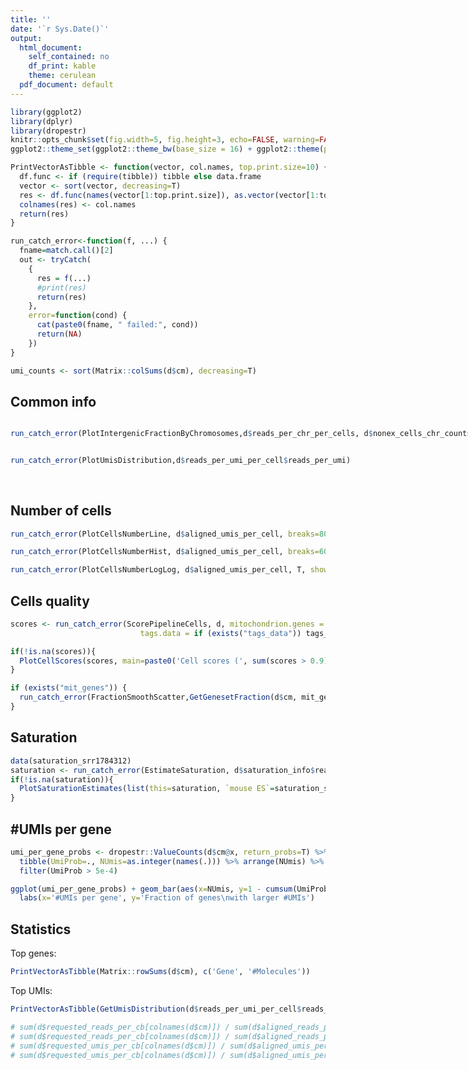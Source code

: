 ```yaml
---
title: ''
date: '`r Sys.Date()`'
output:
  html_document:
    self_contained: no
    df_print: kable
    theme: cerulean
  pdf_document: default
---
```


<!--
Input parameters:
  * d: data, obtained after dropEst run.
  * mit_genes: list of mitochondrion genes. Optional.
  * tags_data: list of data, obrained after dropTag run. Optional.
-->

<style>
  .float_left {
    float:left;
  }
  .float_right {
    float:right;
  }
</style>

```r
library(ggplot2)
library(dplyr)
library(dropestr)
knitr::opts_chunk$set(fig.width=5, fig.height=3, echo=FALSE, warning=FALSE, message=FALSE)
ggplot2::theme_set(ggplot2::theme_bw(base_size = 16) + ggplot2::theme(plot.title = ggplot2::element_text(hjust = 0.5)))

PrintVectorAsTibble <- function(vector, col.names, top.print.size=10) {
  df.func <- if (require(tibble)) tibble else data.frame
  vector <- sort(vector, decreasing=T)
  res <- df.func(names(vector[1:top.print.size]), as.vector(vector[1:top.print.size]))
  colnames(res) <- col.names
  return(res)
}

run_catch_error<-function(f, ...) {
  fname=match.call()[2]
  out <- tryCatch(
    {
      res = f(...)
      #print(res)
      return(res)
    }, 
    error=function(cond) {
      cat(paste0(fname, " failed:", cond))
      return(NA)
    })
}
```

```r
umi_counts <- sort(Matrix::colSums(d$cm), decreasing=T)
```

## Common info

<div class = "row">
<div class = "float_left">
```r
run_catch_error(PlotIntergenicFractionByChromosomes,d$reads_per_chr_per_cells, d$nonex_cells_chr_counts) # TODO: not run for pseudoaligners
```
</div>
<div class = "float_left">
```r
run_catch_error(PlotUmisDistribution,d$reads_per_umi_per_cell$reads_per_umi)
```
</div>
</div>

<div class = "row">
<div class = "col-md-6">
```r
par(mar = c(4, 4, 0.5, 0))
run_catch_error(PlotReadsPerUmiByCells, d$mean_reads_per_umi, umi_counts, cex.lab=1.4)
```
</div>
<div class = "col-md-6">
```r
run_catch_error(PlotGenesPerCell,d$cm)
```
</div>
</div>

```r
run_catch_error(smoothScatter, x=Matrix::colSums(d$cm > 0), y=Matrix::colSums(d$cm), 
              xlab="#Genes per cell", ylab="#UMIs per cell", las=1)
```

## Number of cells

<div class = "row">
<div class = "col-md-6">
```r
run_catch_error(PlotCellsNumberLine, d$aligned_umis_per_cell, breaks=80, title=NULL, estimate.cells.number=T)
```
</div>
<div class = "col-md-6">
```r
run_catch_error(PlotCellsNumberHist, d$aligned_umis_per_cell, breaks=60, estimate.cells.number=T, show.legend=F)
```
</div>
</div>
<div class = "row">
```r
run_catch_error(PlotCellsNumberLogLog, d$aligned_umis_per_cell, T, show.legend=F)
```
</div>

## Cells quality

```r
scores <- run_catch_error(ScorePipelineCells, d, mitochondrion.genes = if (exists("mit_genes")) mit_genes else NULL,
                             tags.data = if (exists("tags_data")) tags_data else NULL)
```

<div class = "row">
<div class = "col-md-6">
```r
if(!is.na(scores)){
  PlotCellScores(scores, main=paste0('Cell scores (', sum(scores > 0.9), ' cells > 0.9)'), y.threshold=0.9)
}
```
</div>
<div class = "col-md-6">
```r
if (exists("mit_genes")) {
  run_catch_error(FractionSmoothScatter,GetGenesetFraction(d$cm, mit_genes), plot.threshold=T, main='Mirochondrial fraction')
}
```
</div>
</div>

<div class = "row">
<div class = "col-md-6">

## Saturation

```r
data(saturation_srr1784312)
saturation <- run_catch_error(EstimateSaturation, d$saturation_info$reads, d$saturation_info$cbs, sort(Matrix::colSums(d$cm), decreasing=T))
if(!is.na(saturation)){
  PlotSaturationEstimates(list(this=saturation, `mouse ES`=saturation_srr1784312))
}
```
</div>
<div class = "col-md-6">

## #UMIs per gene

```r
umi_per_gene_probs <- dropestr::ValueCounts(d$cm@x, return_probs=T) %>%
  tibble(UmiProb=., NUmis=as.integer(names(.))) %>% arrange(NUmis) %>%
  filter(UmiProb > 5e-4)

ggplot(umi_per_gene_probs) + geom_bar(aes(x=NUmis, y=1 - cumsum(UmiProb)), stat="identity", width=0.7) +
  labs(x='#UMIs per gene', y='Fraction of genes\nwith larger #UMIs')
```
</div>
</div>

## Statistics

<div class = "row">
<div class = "col-md-6">
Top genes:
```r
PrintVectorAsTibble(Matrix::rowSums(d$cm), c('Gene', '#Molecules'))
```
</div>
<div class = "col-md-6">
Top UMIs:
```r
PrintVectorAsTibble(GetUmisDistribution(d$reads_per_umi_per_cell$reads_per_umi), c('UMI', '#Molecules'), 10)
```
</div>
</div>

```r
# sum(d$requested_reads_per_cb[colnames(d$cm)]) / sum(d$aligned_reads_per_cell)
# sum(d$requested_reads_per_cb[colnames(d$cm)]) / sum(d$aligned_reads_per_cell[colnames(d$cm)])
# sum(d$requested_umis_per_cb[colnames(d$cm)]) / sum(d$aligned_umis_per_cell)
# sum(d$requested_umis_per_cb[colnames(d$cm)]) / sum(d$aligned_umis_per_cell[colnames(d$cm)])
```

